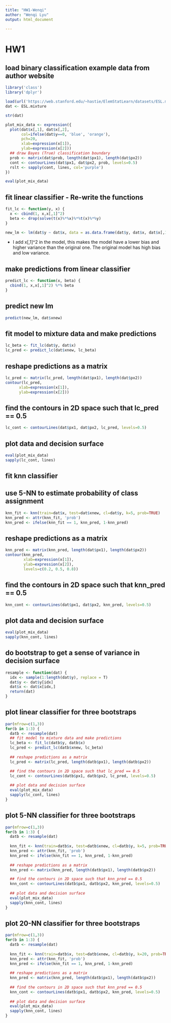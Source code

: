 ```yaml
---
title: "HW1-Wenqi"
author: "Wenqi Lyu"
output: html_document

---
```


# HW1

## load binary classification example data from author website 
```r
library('class')
library('dplyr')
```


```r
load(url('https://web.stanford.edu/~hastie/ElemStatLearn/datasets/ESL.mixture.rda'))
dat <- ESL.mixture
```

```r
str(dat)
```


```r
plot_mix_data <- expression({
  plot(dat$x[,1], dat$x[,2],
       col=ifelse(dat$y==0, 'blue', 'orange'),
       pch=20,
       xlab=expression(x[1]),
       ylab=expression(x[2]))
  ## draw Bayes (True) classification boundary
  prob <- matrix(dat$prob, length(dat$px1), length(dat$px2))
  cont <- contourLines(dat$px1, dat$px2, prob, levels=0.5)
  rslt <- sapply(cont, lines, col='purple')
})

eval(plot_mix_data)
```




## fit linear classifier - Re-write the functions 

```r
fit_lc <- function(y, x) {
  x <- cbind(1, x,x[,1]^2)
  beta <- drop(solve(t(x)%*%x)%*%t(x)%*%y)
}
```

```r
new_lm <- lm(dat$y ~ dat$x, data = as.data.frame(dat$y, dat$x, dat$x[,1]^2),na.action = na.omit)
```

* I add x[,1]^2 in the model, this makes the model have a lower bias and higher variance than the original one. The original model has high bias and low variance.

## make predictions from linear classifier

```r
predict_lc <- function(x, beta) {
  cbind(1, x,x[,1]^2) %*% beta
}
```
## predict new lm

```r
predict(new_lm, dat$xnew)
```



## fit model to mixture data and make predictions

```r
lc_beta <- fit_lc(dat$y, dat$x)
lc_pred <- predict_lc(dat$xnew, lc_beta)
```



## reshape predictions as a matrix

```r
lc_pred <- matrix(lc_pred, length(dat$px1), length(dat$px2))
contour(lc_pred,
      xlab=expression(x[1]),
      ylab=expression(x[2]))
```




## find the contours in 2D space such that lc_pred == 0.5

```r
lc_cont <- contourLines(dat$px1, dat$px2, lc_pred, levels=0.5)
```



## plot data and decision surface
```r
eval(plot_mix_data)
sapply(lc_cont, lines)

```


## fit knn classifier
## use 5-NN to estimate probability of class assignment
```r
knn_fit <- knn(train=dat$x, test=dat$xnew, cl=dat$y, k=5, prob=TRUE)
knn_pred <- attr(knn_fit, 'prob')
knn_pred <- ifelse(knn_fit == 1, knn_pred, 1-knn_pred)
```



## reshape predictions as a matrix
```r
knn_pred <- matrix(knn_pred, length(dat$px1), length(dat$px2))
contour(knn_pred,
        xlab=expression(x[1]),
        ylab=expression(x[2]),
        levels=c(0.2, 0.5, 0.8))
```




## find the contours in 2D space such that knn_pred == 0.5
```r
knn_cont <- contourLines(dat$px1, dat$px2, knn_pred, levels=0.5)
```



## plot data and decision surface
```r
eval(plot_mix_data)
sapply(knn_cont, lines)

```



## do bootstrap to get a sense of variance in decision surface

```r
resample <- function(dat) {
  idx <- sample(1:length(dat$y), replace = T)
  dat$y <- dat$y[idx]
  dat$x <- dat$x[idx,]
  return(dat)
}
```


  
## plot linear classifier for three bootstraps
```r

par(mfrow=c(1,3))
for(b in 1:3) {
  datb <- resample(dat)
  ## fit model to mixture data and make predictions
  lc_beta <- fit_lc(datb$y, datb$x)
  lc_pred <- predict_lc(datb$xnew, lc_beta)
  
  ## reshape predictions as a matrix
  lc_pred <- matrix(lc_pred, length(datb$px1), length(datb$px2))

  ## find the contours in 2D space such that lc_pred == 0.5
  lc_cont <- contourLines(datb$px1, datb$px2, lc_pred, levels=0.5)
  
  ## plot data and decision surface
  eval(plot_mix_data)
  sapply(lc_cont, lines)
}
```


## plot 5-NN classifier for three bootstraps

```r
par(mfrow=c(1,3))
for(b in 1:3) {
  datb <- resample(dat)
  
  knn_fit <- knn(train=datb$x, test=datb$xnew, cl=datb$y, k=5, prob=TRUE)
  knn_pred <- attr(knn_fit, 'prob')
  knn_pred <- ifelse(knn_fit == 1, knn_pred, 1-knn_pred)
  
  ## reshape predictions as a matrix
  knn_pred <- matrix(knn_pred, length(datb$px1), length(datb$px2))

  ## find the contours in 2D space such that knn_pred == 0.5
  knn_cont <- contourLines(datb$px1, datb$px2, knn_pred, levels=0.5)
  
  ## plot data and decision surface
  eval(plot_mix_data)
  sapply(knn_cont, lines)
}

```


## plot 20-NN classifier for three bootstraps
```r

par(mfrow=c(1,3))
for(b in 1:3) {
  datb <- resample(dat)
  
  knn_fit <- knn(train=datb$x, test=datb$xnew, cl=datb$y, k=20, prob=TRUE)
  knn_pred <- attr(knn_fit, 'prob')
  knn_pred <- ifelse(knn_fit == 1, knn_pred, 1-knn_pred)
  
  ## reshape predictions as a matrix
  knn_pred <- matrix(knn_pred, length(datb$px1), length(datb$px2))
  
  ## find the contours in 2D space such that knn_pred == 0.5
  knn_cont <- contourLines(datb$px1, datb$px2, knn_pred, levels=0.5)
  
  ## plot data and decision surface
  eval(plot_mix_data)
  sapply(knn_cont, lines)
}
```
